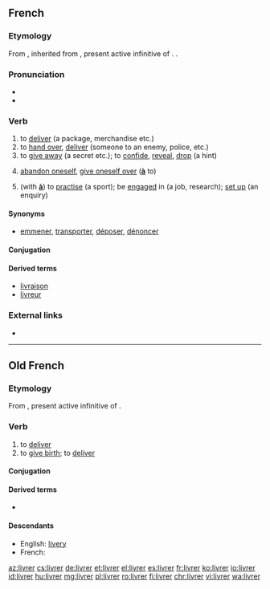 ==French==

===Etymology===
From {{etyl|fro|fr}} {{m|fro|livrer}}, inherited from {{inh|fr|la}} {{m|la|līberāre}}, present active infinitive of {{m|la|līberō}}. {{doublet|libérer|lang=fr}}.

===Pronunciation===
* {{IPA|/livʁe/|lang=fr}}
* {{audio|Fr-livrer.ogg|audio|lang=fr}}

===Verb===
{{fr-verb}}

# to [[deliver]] (a package, merchandise etc.)
# to [[hand over]], [[deliver]] (someone to an enemy, police, etc.)
# to [[give away]] (a secret etc.); to [[confide]], [[reveal]], [[drop]] (a hint)
# {{label|fr|reflexive}} [[abandon oneself]], [[give oneself over]] ('''[[à]]''' to)
# {{label|fr|reflexive}} (with '''[[à]]''') to [[practise]] (a sport); be [[engaged]] in (a job, research); [[set up]] (an enquiry)

====Synonyms====
* [[emmener]], [[transporter]], [[déposer]], [[dénoncer]]

====Conjugation====
{{fr-conj-er|livr|avoir}}

====Derived terms====
* [[livraison]]
* [[livreur]]

===External links===
* {{R:TLFi}}

----

==Old French==

===Etymology===
From {{etyl|la|fro}} {{m|la|līberāre}}, present active infinitive of {{m|la|līberō}}.

===Verb===
{{head|fro|verb}}

# to [[deliver]]
# to [[give birth]]; to [[deliver]]

====Conjugation====
{{fro-conj-er}}

====Derived terms====
* {{l|fro|delivrer}}

====Descendants====
* English: [[livery]]
* French: {{l|fr|livrer}}

[[az:livrer]]
[[cs:livrer]]
[[de:livrer]]
[[et:livrer]]
[[el:livrer]]
[[es:livrer]]
[[fr:livrer]]
[[ko:livrer]]
[[io:livrer]]
[[id:livrer]]
[[hu:livrer]]
[[mg:livrer]]
[[pl:livrer]]
[[ro:livrer]]
[[fi:livrer]]
[[chr:livrer]]
[[vi:livrer]]
[[wa:livrer]]